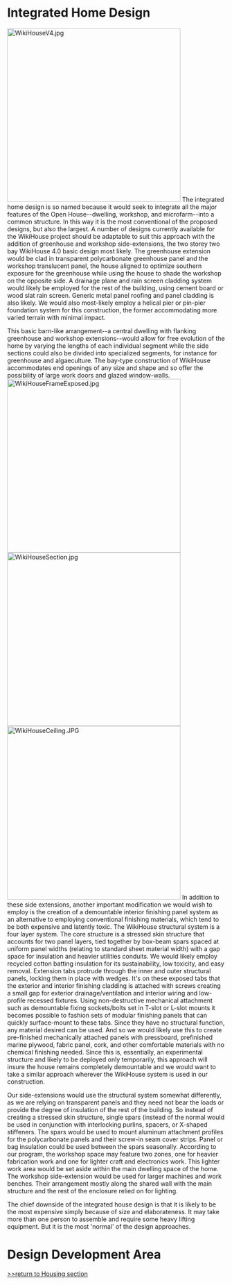 =Integrated Home Design=
[[File:WikiHouseV4.jpg|400px|right]]
The integrated home design is so named because it would seek to integrate all the major features of the Open House--dwelling, workshop, and microfarm--into a common structure. In this way it is the most conventional of the proposed designs, but also the largest. A number of designs currently available for the WikiHouse project should be adaptable to suit this approach with the addition of greenhouse and workshop side-extensions, the two storey two bay WikiHouse 4.0 basic design most likely. The greenhouse extension would be clad in transparent polycarbonate greenhouse panel and the workshop translucent panel, the house aligned to optimize southern exposure for the greenhouse while using the house to shade the workshop on the opposite side. A drainage plane and rain screen cladding system would likely be employed for the rest of the building, using cement board or wood slat rain screen. Generic metal panel roofing and panel cladding is also likely. We would also most-likely employ a helical pier or pin-pier foundation system for this construction, the former accommodating more varied terrain with minimal impact. 

This basic barn-like arrangement--a central dwelling with flanking greenhouse and workshop extensions--would allow for free evolution of the home by varying the lengths of each individual segment while the side sections could also be divided into specialized segments, for instance for greenhouse and algaeculture. The bay-type construction of WikiHouse accommodates end openings of any size and shape and so offer the possibility of large work doors and glazed window-walls. 
[[File:WikiHouseFrameExposed.jpg|400px|right]][[File:WikiHouseSection.jpg|400px|right]][[File:WikiHouseCeiling.JPG|400px|right]]
In addition to these side extensions, another important modification we would wish to employ is the creation of a demountable interior finishing panel system as an alternative to employing conventional finishing materials, which tend to be both expensive and latently toxic. The WikiHouse structural system is a four layer system. The core structure is a stressed skin structure that accounts for two panel layers, tied together by box-beam spars spaced at uniform panel widths (relating to standard sheet material width) with a gap space for insulation and heavier utilities conduits. We would likely employ recycled cotton batting insulation for its sustainability, low toxicity, and easy removal. Extension tabs protrude through the inner and outer structural panels, locking them in place with wedges. It's on these exposed tabs that the exterior and interior finishing cladding is attached with screws creating a small gap for exterior drainage/ventilation and interior wiring and low-profile recessed fixtures. Using non-destructive mechanical attachment such as demountable fixing sockets/bolts set in T-slot or L-slot mounts it becomes possible to fashion sets of modular finishing panels that can quickly surface-mount to these tabs. Since they have no structural function, any material desired can be used. And so we would likely use this to create pre-finished mechanically attached panels with pressboard, prefinished marine plywood, fabric panel, cork, and other comfortable materials with no chemical finishing needed. Since this is, essentially, an experimental structure and likely to be deployed only temporarily, this approach will insure the house remains completely demountable and we would want to take a similar approach wherever the WikiHouse system is used in our construction. 

Our side-extensions would use the structural system somewhat differently, as we are relying on transparent panels and they need not bear the loads or provide the degree of insulation of the rest of the building. So instead of creating a stressed skin structure, single spars (instead of the normal would be used in conjunction with interlocking purlins, spacers, or X-shaped stiffeners. The spars would be used to mount aluminum attachment profiles for the polycarbonate panels and their screw-in seam cover strips. Panel or bag insulation could be used between the spars seasonally. According to our program, the workshop space may feature two zones, one for heavier fabrication work and one for lighter craft and electronics work. This lighter work area would be set aside within the main dwelling space of the home. The workshop side-extension would be used for larger machines and work benches. Their arrangement mostly along the shared wall with the main structure and the rest of the enclosure relied on for lighting. 

The chief downside of the integrated house design is that it is likely to be the most expensive simply because of size and elaborateness. It may take more than one person to assemble and require some heavy lifting equipment. But it is the most 'normal' of the design approaches.

=Design Development Area=

[http://www.appropedia.org/Open_house_housing >>return to Housing section]